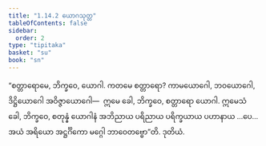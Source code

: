 ```yaml
---
title: "1.14.2 ယောဂသုတ္တ"
tableOfContents: false
sidebar:
  order: 2
type: "tipitaka"
basket: "su"
book: "sn"
---
```



<DynamicBreadcrumb />

<Division number="173" book="sn" e="ch" v="18" p="304">

<Paragraph number="337" book="sn">
“စတ္တာရောမေ, ဘိက္ခဝေ, ယောဂါ. ကတမေ စတ္တာရော? ကာမယောဂေါ, ဘဝယောဂေါ, ဒိဋ္ဌိယောဂေါ အဝိဇ္ဇာယောဂေါ—  ဣမေ ခေါ, ဘိက္ခဝေ, စတ္တာရော ယောဂါ. ဣမေသံ ခေါ, ဘိက္ခဝေ, စတုန္နံ ယောဂါနံ အဘိညာယ ပရိညာယ ပရိက္ခယာယ ပဟာနာယ …ပေ…  အယံ အရိယော အဋ္ဌင်္ဂိကော မဂ္ဂေါ ဘာဝေတဗ္ဗော”တိ.

</Paragraph>
</Division>

<Paragraph number="338" type="center" book="sn">
ဒုတိယံ.
</Paragraph>